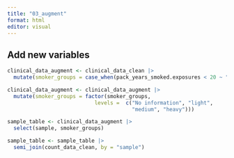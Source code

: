 ```yaml
---
title: "03_augment"
format: html
editor: visual
---
```


## Add new variables

```r
clinical_data_augment <- clinical_data_clean |>
  mutate(smoker_groups = case_when(pack_years_smoked.exposures < 20 ~ "light",pack_years_smoked.exposures >= 20 & pack_years_smoked.exposures < 40 ~ "medium", pack_years_smoked.exposures >= 40 ~ "heavy",is.na(pack_years_smoked.exposures) ~ "No information" ))
```

```r
clinical_data_augment <- clinical_data_augment |>
  mutate(smoker_groups = factor(smoker_groups,
                            levels =  c("No information", "light",
                                        "medium", "heavy")))
```

```r
sample_table <- clinical_data_augment |> 
  select(sample, smoker_groups)
```

```r
sample_table <- sample_table |>
  semi_join(count_data_clean, by = "sample")
```
